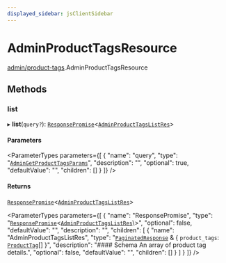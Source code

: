 ```yaml
---
displayed_sidebar: jsClientSidebar
---
```



# AdminProductTagsResource

[admin/product-tags](../../modules/admin_product_tags.mdx).AdminProductTagsResource

## Methods

### list

▸ **list**(`query?`): [`ResponsePromise`](../../swaps/modules/swaps.internal.mdx#responsepromise)<[`AdminProductTagsListRes`](../../internal/modules/admin_discounts.internal.internal.mdx#adminproducttagslistres)\>

#### Parameters

<ParameterTypes parameters={[
  {
    "name": "query",
    "type": "[`AdminGetProductTagsParams`](../../internal/classes/admin_discounts.internal.internal.AdminGetProductTagsParams.mdx)",
    "description": "",
    "optional": true,
    "defaultValue": "",
    "children": []
  }
]} />

#### Returns

[`ResponsePromise`](../../swaps/modules/swaps.internal.mdx#responsepromise)<[`AdminProductTagsListRes`](../../internal/modules/admin_discounts.internal.internal.mdx#adminproducttagslistres)\>

<ParameterTypes parameters={[
  {
    "name": "ResponsePromise",
    "type": "[`ResponsePromise`](../../swaps/modules/swaps.internal.mdx#responsepromise)<[`AdminProductTagsListRes`](../../internal/modules/admin_discounts.internal.internal.mdx#adminproducttagslistres)\\>",
    "optional": false,
    "defaultValue": "",
    "description": "",
    "children": [
      {
        "name": "AdminProductTagsListRes",
        "type": "[`PaginatedResponse`](../../admin_batch_jobs/modules/admin_batch_jobs.internal.mdx#paginatedresponse) & { `product_tags`: [`ProductTag`](../../internal/classes/admin_collections.internal.ProductTag.mdx)[]  }",
        "description": "#### Schema An array of product tag details.",
        "optional": false,
        "defaultValue": "",
        "children": []
      }
    ]
  }
]} />
